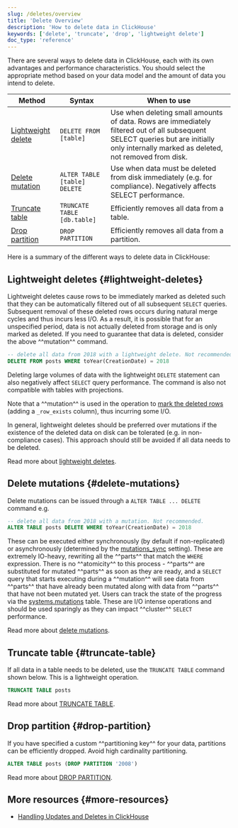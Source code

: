```yaml
---
slug: /deletes/overview
title: 'Delete Overview'
description: 'How to delete data in ClickHouse'
keywords: ['delete', 'truncate', 'drop', 'lightweight delete']
doc_type: 'reference'
---
```


There are several ways to delete data in ClickHouse, each with its own advantages and performance characteristics. You should select the appropriate method based on your data model and the amount of data you intend to delete.

| Method | Syntax | When to use |
| --- | --- | --- |
| [Lightweight delete](/guides/developer/lightweight-delete) | `DELETE FROM [table]` | Use when deleting small amounts of data. Rows are immediately filtered out of all subsequent SELECT queries but are initially only internally marked as deleted, not removed from disk. |
| [Delete mutation](/sql-reference/statements/alter/delete) | `ALTER TABLE [table] DELETE` | Use when data must be deleted from disk immediately (e.g. for compliance). Negatively affects SELECT performance. |
| [Truncate table](/sql-reference/statements/truncate) | `TRUNCATE TABLE [db.table]` | Efficiently removes all data from a table. |
| [Drop partition](/sql-reference/statements/alter/partition#drop-partitionpart) | `DROP PARTITION` | Efficiently removes all data from a partition. |

Here is a summary of the different ways to delete data in ClickHouse:

## Lightweight deletes {#lightweight-deletes}

Lightweight deletes cause rows to be immediately marked as deleted such that they can be automatically filtered out of all subsequent `SELECT` queries. Subsequent removal of these deleted rows occurs during natural merge cycles and thus incurs less I/O. As a result, it is possible that for an unspecified period, data is not actually deleted from storage and is only marked as deleted. If you need to guarantee that data is deleted, consider the above ^^mutation^^ command.

```sql
-- delete all data from 2018 with a lightweight delete. Not recommended.
DELETE FROM posts WHERE toYear(CreationDate) = 2018
```

Deleting large volumes of data with the lightweight `DELETE` statement can also negatively affect `SELECT` query performance. The command is also not compatible with tables with projections.

Note that a ^^mutation^^ is used in the operation to [mark the deleted rows](/sql-reference/statements/delete#how-lightweight-deletes-work-internally-in-clickhouse) (adding a `_row_exists` column), thus incurring some I/O.

In general, lightweight deletes should be preferred over mutations if the existence of the deleted data on disk can be tolerated (e.g. in non-compliance cases). This approach should still be avoided if all data needs to be deleted.

Read more about [lightweight deletes](/guides/developer/lightweight-delete).

## Delete mutations {#delete-mutations}

Delete mutations can be issued through a `ALTER TABLE ... DELETE` command e.g. 

```sql
-- delete all data from 2018 with a mutation. Not recommended.
ALTER TABLE posts DELETE WHERE toYear(CreationDate) = 2018
```

These can be executed either synchronously (by default if non-replicated) or asynchronously (determined by the [mutations_sync](/operations/settings/settings#mutations_sync) setting). These are extremely IO-heavy, rewriting all the ^^parts^^ that match the `WHERE` expression. There is no ^^atomicity^^ to this process - ^^parts^^ are substituted for mutated ^^parts^^ as soon as they are ready, and a `SELECT` query that starts executing during a ^^mutation^^ will see data from ^^parts^^ that have already been mutated along with data from ^^parts^^ that have not been mutated yet. Users can track the state of the progress via the [systems.mutations](/operations/system-tables/mutations#monitoring-mutations) table. These are I/O intense operations and should be used sparingly as they can impact ^^cluster^^ `SELECT` performance.

Read more about [delete mutations](/sql-reference/statements/alter/delete).

## Truncate table {#truncate-table}

If all data in a table needs to be deleted, use the `TRUNCATE TABLE` command shown below. This is a lightweight operation.

```sql
TRUNCATE TABLE posts
```

Read more about [TRUNCATE TABLE](/sql-reference/statements/truncate).

## Drop partition {#drop-partition}

If you have specified a custom ^^partitioning key^^ for your data, partitions can be efficiently dropped. Avoid high cardinality partitioning.

```sql
ALTER TABLE posts (DROP PARTITION '2008')
```

Read more about [DROP PARTITION](/sql-reference/statements/alter/partition).

## More resources {#more-resources}

- [Handling Updates and Deletes in ClickHouse](https://clickhouse.com/blog/handling-updates-and-deletes-in-clickhouse)
